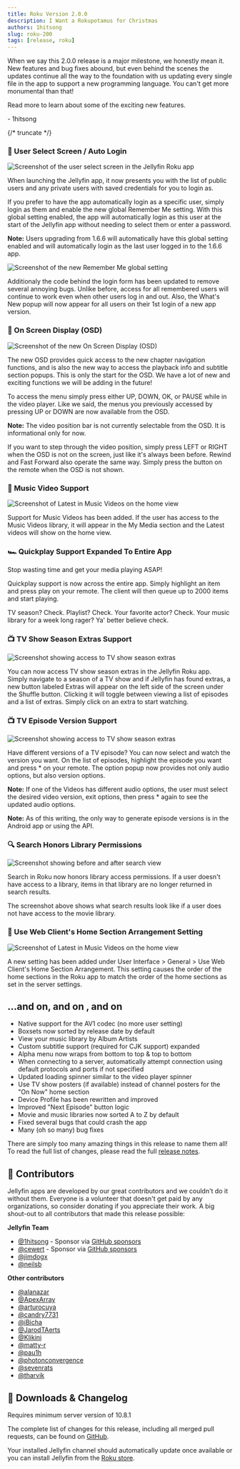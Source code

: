 ```yaml
---
title: Roku Version 2.0.0
description: I Want a Rokupotamus for Christmas
authors: 1hitsong
slug: roku-200
tags: [release, roku]
---
```


When we say this 2.0.0 release is a major milestone, we honestly mean it. New features and bug fixes abound, but even behind the scenes the updates continue all the way to the foundation with us updating every single file in the app to support a new programming language. You can't get more monumental than that!

Read more to learn about some of the exciting new features.

\- 1hitsong

{/* truncate */}

### 👥 User Select Screen / Auto Login

![Screenshot of the user select screen in the Jellyfin Roku app](./UserSelect.gif)

When launching the Jellyfin app, it now presents you with the list of public users and any private users with saved credentials for you to login as.

If you prefer to have the app automatically login as a specific user, simply login as them and enable the new global Remember Me setting. With this global setting enabled, the app will automatically login as this user at the start of the Jellyfin app without needing to select them or enter a password.

**Note:** Users upgrading from 1.6.6 will automatically have this global setting enabled and will automatically login as the last user logged in to the 1.6.6 app.

![Screenshot of the new Remember Me global setting](./RememberMe.jpg)

Additionaly the code behind the login form has been updated to remove several annoying bugs. Unlike before, access for all remembered users will continue to work even when other users log in and out. Also, the What's New popup will now appear for all users on their 1st login of a new app version.

### 🎥 On Screen Display (OSD)

![Screenshot of the new On Screen Display (OSD)](./OSD.jpg)

The new OSD provides quick access to the new chapter navigation functions, and is also the new way to access the playback info and subtitle section popups. This is only the start for the OSD. We have a lot of new and exciting functions we will be adding in the future!

To access the menu simply press either UP, DOWN, OK, or PAUSE while in the video player. Like we said, the menus you previously accessed by pressing UP or DOWN are now available from the OSD.

**Note:** The video position bar is not currently selectable from the OSD. It is informational only for now.

If you want to step through the video position, simply press LEFT or RIGHT when the OSD is not on the screen, just like it's always been before. Rewind and Fast Forward also operate the same way. Simply press the button on the remote when the OSD is not shown.

### 🎸 Music Video Support

![Screenshot of Latest in Music Videos on the home view](./MusicVideos.jpg)

Support for Music Videos has been added. If the user has access to the Music Videos library, it will appear in the My Media section and the Latest videos will show on the home view.

### 🏎️ Quickplay Support Expanded To Entire App

Stop wasting time and get your media playing ASAP!

Quickplay support is now across the entire app. Simply highlight an item and press play on your remote. The client will then queue up to 2000 items and start playing.

TV season? Check. Playlist? Check. Your favorite actor? Check. Your music library for a week long rager? Ya' better believe check.

### 📺 TV Show Season Extras Support

![Screenshot showing access to TV show season extras](./Extras.gif)

You can now access TV show season extras in the Jellyfin Roku app. Simply navigate to a season of a TV show and if Jellyfin has found extras, a new button labeled Extras will appear on the left side of the screen under the Shuffle button. Clicking it will toggle between viewing a list of episodes and a list of extras. Simply click on an extra to start watching.

### 📺 TV Episode Version Support

![Screenshot showing access to TV show season extras](./EpisodeVersions.jpg)

Have different versions of a TV episode? You can now select and watch the version you want. On the list of episodes, highlight the episode you want and press * on your remote. The option popup now provides not only audio options, but also version options.

**Note:** If one of the Videos has different audio options, the user must select the desired video version, exit options, then press * again to see the updated audio options.

**Note:** As of this writing, the only way to generate episode versions is in the Android app or using the API.

### 🔍 Search Honors Library Permissions

![Screenshot showing before and after search view](./SearchPermissions.jpg)

Search in Roku now honors library access permissions. If a user doesn't have access to a library, items in that library are no longer returned in search results.

The screenshot above shows what search results look like if a user does not have access to the movie library.

### 🔢 Use Web Client's Home Section Arrangement Setting

![Screenshot of Latest in Music Videos on the home view](./HomeSections.jpg)

A new setting has been added under User Interface > General > Use Web Client's Home Section Arrangement. This setting causes the order of the home sections in the Roku app to match the order of the home sections as set in the server settings.

## ...and on, and on , and on

- Native support for the AV1 codec (no more user setting)
- Boxsets now sorted by release date by default
- View your music library by Album Artists
- Custom subtitle support (required for CJK support) expanded
- Alpha menu now wraps from bottom to top & top to bottom
- When connecting to a server, automatically attempt connection using default protocols and ports if not specified
- Updated loading spinner similar to the video player spinner
- Use TV show posters (if available) instead of channel posters for the \"On Now\" home section
- Device Profile has been rewritten and improved
- Improved \"Next Episode\" button logic
- Movie and music libraries now sorted A to Z by default
- Fixed several bugs that could crash the app
- Many (oh so many) bug fixes

There are simply too many amazing things in this release to name them all! To read the full list of changes, please read the full [release notes](https://github.com/jellyfin/jellyfin-roku/releases/tag/v2.0.0).

## 👥 Contributors

Jellyfin apps are developed by our great contributors and we couldn't do it without them. Everyone is a volunteer that
doesn't get paid by any organizations, so consider donating if you appreciate their work. A big shout-out to all
contributors that made this release possible:

**Jellyfin Team**
- [@1hitsong](https://github.com/1hitsong) - Sponsor via [GitHub sponsors](https://github.com/sponsors/1hitsong)
- [@cewert](https://github.com/cewert) - Sponsor via [GitHub sponsors](https://github.com/sponsors/cewert)
- [@jimdogx](https://github.com/jimdogx)
- [@neilsb](https://github.com/neilsb)

**Other contributors**
- [@alanazar](https://github.com/alanazar)
- [@ApexArray](https://github.com/ApexArray)
- [@arturocuya](https://github.com/arturocuya)
- [@candry7731](https://github.com/candry7731)
- [@iBicha](https://github.com/iBicha)
- [@JarodTAerts](https://github.com/JarodTAerts)
- [@Klikini](https://github.com/Klikini)
- [@matty-r](https://github.com/matty-r)
- [@pau1h](https://github.com/pau1h)
- [@photonconvergence](https://github.com/photonconvergence)
- [@sevenrats](https://github.com/sevenrats)
- [@tharvik](https://github.com/tharvik)


## 💾 Downloads & Changelog

Requires minimum server version of 10.8.1

The complete list of changes for this release, including all merged pull requests, can be found on
[GitHub](https://github.com/jellyfin/jellyfin-roku/releases/tag/v2.0.0).

Your installed Jellyfin channel should automatically update once available or you can install Jellyfin 
from the [Roku store](https://channelstore.roku.com/details/592369/jellyfin).
